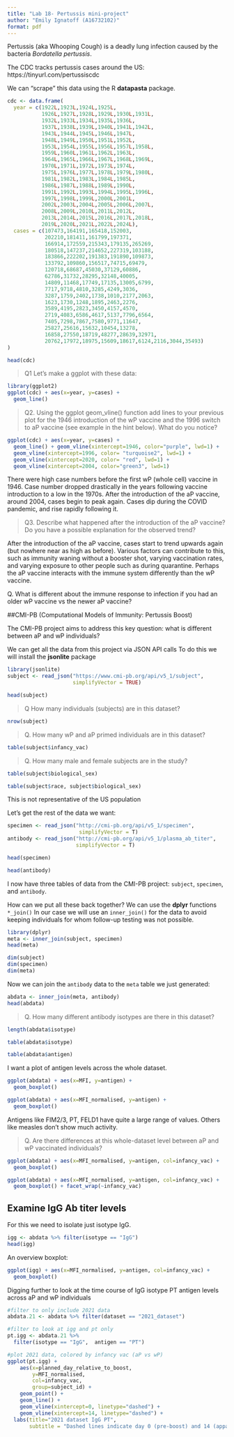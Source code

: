 ```yaml
---
title: "Lab 18- Pertussis mini-project"
author: "Emily Ignatoff (A16732102)"
format: pdf
---
```


Pertussis (aka Whooping Cough) is a deadly lung infection caused by the bacteria *Bordatella pertussis*.

The CDC tracks pertussis cases around the US: https://tinyurl.com/pertussiscdc

We can "scrape" this data using the R **datapasta** package.

```r
cdc <- data.frame(
  year = c(1922L,1923L,1924L,1925L,
           1926L,1927L,1928L,1929L,1930L,1931L,
           1932L,1933L,1934L,1935L,1936L,
           1937L,1938L,1939L,1940L,1941L,1942L,
           1943L,1944L,1945L,1946L,1947L,
           1948L,1949L,1950L,1951L,1952L,
           1953L,1954L,1955L,1956L,1957L,1958L,
           1959L,1960L,1961L,1962L,1963L,
           1964L,1965L,1966L,1967L,1968L,1969L,
           1970L,1971L,1972L,1973L,1974L,
           1975L,1976L,1977L,1978L,1979L,1980L,
           1981L,1982L,1983L,1984L,1985L,
           1986L,1987L,1988L,1989L,1990L,
           1991L,1992L,1993L,1994L,1995L,1996L,
           1997L,1998L,1999L,2000L,2001L,
           2002L,2003L,2004L,2005L,2006L,2007L,
           2008L,2009L,2010L,2011L,2012L,
           2013L,2014L,2015L,2016L,2017L,2018L,
           2019L,2020L,2021L,2022L,2024L),
  cases = c(107473,164191,165418,152003,
            202210,181411,161799,197371,
            166914,172559,215343,179135,265269,
            180518,147237,214652,227319,103188,
            183866,222202,191383,191890,109873,
            133792,109860,156517,74715,69479,
            120718,68687,45030,37129,60886,
            62786,31732,28295,32148,40005,
            14809,11468,17749,17135,13005,6799,
            7717,9718,4810,3285,4249,3036,
            3287,1759,2402,1738,1010,2177,2063,
            1623,1730,1248,1895,2463,2276,
            3589,4195,2823,3450,4157,4570,
            2719,4083,6586,4617,5137,7796,6564,
            7405,7298,7867,7580,9771,11647,
            25827,25616,15632,10454,13278,
            16858,27550,18719,48277,28639,32971,
            20762,17972,18975,15609,18617,6124,2116,3044,35493)
)
```

```r
head(cdc)
```


> Q1 Let's make a ggplot with these data:

```r
library(ggplot2)
ggplot(cdc) + aes(x=year, y=cases) + 
  geom_line()
```

>Q2. Using the ggplot geom_vline() function add lines to your previous plot for the 1946 introduction of the wP vaccine and the 1996 switch to aP vaccine (see example in the hint below). What do you notice?

```r
ggplot(cdc) + aes(x=year, y=cases) + 
  geom_line() + geom_vline(xintercept=1946, color="purple", lwd=1) +
  geom_vline(xintercept=1996, color= "turquoise2", lwd=1) +
  geom_vline(xintercept=2020, color= "red", lwd=1) +
  geom_vline(xintercept=2004, color="green3", lwd=1)
```

There were high case numbers before the first wP (whole cell) vaccine in 1946. Case number dropped drastically in the years following vaccine introduction to a low in the 1970s. After the introduction of the aP vaccine, around 2004, cases begin to peak again. Cases dip during the COVID pandemic, and rise rapidly following it.

> Q3. Describe what happened after the introduction of the aP vaccine? Do you have a possible explanation for the observed trend?

After the introduction of the aP vaccine, cases start to trend upwards again (but nowhere near as high as before). Various factors can contribute to this, such as immunity waning without a booster shot, varying vaccination rates, and varying exposure to other people such as during quarantine. Perhaps the aP vaccine interacts with the immune system differently than the wP vaccine.

Q. What is different about the immune response to infection if you had an older wP vaccine vs the newer aP vaccine?

##CMI-PB (Computational Models of Immunity: Pertussis Boost)

The CMI-PB project aims to address this key question: what is different between aP and wP individuals?

We can get all the data from this project via JSON API calls
To do this we will install the **jsonlite** package
```r
library(jsonlite)
subject <- read_json("https://www.cmi-pb.org/api/v5_1/subject", 
                     simplifyVector = TRUE)

head(subject)

```

>Q How many individuals (subjects) are in this dataset?

```r
nrow(subject)
```


>Q. How many wP and aP primed individuals are in this dataset?

```r
table(subject$infancy_vac)
```


>Q. How many male and female subjects are in the study?

```r
table(subject$biological_sex)
```

```r
table(subject$race, subject$biological_sex)
```

This is not representative of the US population 

Let's get the rest of the data we want:

```r
specimen <- read_json("http://cmi-pb.org/api/v5_1/specimen",
                       simplifyVector = T)
antibody <- read_json("http://cmi-pb.org/api/v5_1/plasma_ab_titer",
                      simplifyVector = T)
```

```r
head(specimen)
```

```r
head(antibody)
```

I now have three tables of data from the CMI-PB project: `subject`, `specimen`, and `antibody`.

How can we put all these back together? We can use the **dplyr** functions `*_join()`
In our case we will use an `inner_join()` for the data to avoid keeping individuals for whom follow-up testing was not possible.

```r
library(dplyr)
meta <- inner_join(subject, specimen)
head(meta)
```

```r
dim(subject)
dim(specimen)
dim(meta)
```

Now we can join the `antibody` data to the `meta` table we just generated:

```r
abdata <- inner_join(meta, antibody)
head(abdata)
```

>Q. How many different antibody isotypes are there in this dataset?

```r
length(abdata$isotype)
```


```r
table(abdata$isotype)
```
```r
table(abdata$antigen)
```

I want a plot of antigen levels across the whole dataset.

```r
ggplot(abdata) + aes(x=MFI, y=antigen) +
  geom_boxplot()
```

```r
ggplot(abdata) + aes(x=MFI_normalised, y=antigen) +
  geom_boxplot()
```

Antigens like FIM2/3, PT, FELD1 have quite a large range of values. Others like measles don't show much activity.


>Q. Are there differences at this whole-dataset level between aP and wP vaccinated individuals?

```r
ggplot(abdata) + aes(x=MFI_normalised, y=antigen, col=infancy_vac) +
  geom_boxplot()
```

```r
ggplot(abdata) + aes(x=MFI_normalised, y=antigen, col=infancy_vac) +
  geom_boxplot() + facet_wrap(~infancy_vac)
```

## Examine IgG Ab titer levels

For this we need to isolate just isotype IgG.

```r
igg <- abdata %>% filter(isotype == "IgG")
head(igg)
```

An overview boxplot:

```r
ggplot(igg) + aes(x=MFI_normalised, y=antigen, col=infancy_vac) +
  geom_boxplot()
```

Digging further to look at the time course of IgG isotype PT antigen levels across aP and wP individuals


```r
#filter to only include 2021 data
abdata.21 <- abdata %>% filter(dataset == "2021_dataset")

#filter to look at igg and pt only
pt.igg <- abdata.21 %>% 
  filter(isotype == "IgG",  antigen == "PT")

#plot 2021 data, colored by infancy vac (aP vs wP)
ggplot(pt.igg) +
    aes(x=planned_day_relative_to_boost,
        y=MFI_normalised,
        col=infancy_vac,
        group=subject_id) +
    geom_point() +
    geom_line() +
    geom_vline(xintercept=0, linetype="dashed") +
    geom_vline(xintercept=14, linetype="dashed") +
  labs(title="2021 dataset IgG PT",
       subtitle = "Dashed lines indicate day 0 (pre-boost) and 14 (apparent peak levels)")
```





